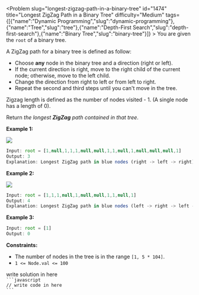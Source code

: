 
<Problem slug="longest-zigzag-path-in-a-binary-tree" id="1474" title="Longest ZigZag Path in a Binary Tree" difficulty="Medium" tags={[{"name":"Dynamic Programming","slug":"dynamic-programming"},{"name":"Tree","slug":"tree"},{"name":"Depth-First Search","slug":"depth-first-search"},{"name":"Binary Tree","slug":"binary-tree"}]} >
    You are given the `root` of a binary tree.

A ZigZag path for a binary tree is defined as follow:

*   Choose **any** node in the binary tree and a direction (right or left).
*   If the current direction is right, move to the right child of the current node; otherwise, move to the left child.
*   Change the direction from right to left or from left to right.
*   Repeat the second and third steps until you can't move in the tree.

Zigzag length is defined as the number of nodes visited - 1. (A single node has a length of 0).

Return _the longest **ZigZag** path contained in that tree_.

**Example 1:**

![](https://assets.leetcode.com/uploads/2020/01/22/sample_1_1702.png)
```javascript 
Input: root = [1,null,1,1,1,null,null,1,1,null,1,null,null,null,1]
Output: 3
Explanation: Longest ZigZag path in blue nodes (right -> left -> right).

```

**Example 2:**

![](https://assets.leetcode.com/uploads/2020/01/22/sample_2_1702.png)
```javascript 
Input: root = [1,1,1,null,1,null,null,1,1,null,1]
Output: 4
Explanation: Longest ZigZag path in blue nodes (left -> right -> left -> right).

```

**Example 3:**

```javascript 
Input: root = [1]
Output: 0

```

**Constraints:**

*   The number of nodes in the tree is in the range `[1, 5 * 104]`.
*   `1 <= Node.val <= 100`
</Problem >

<Solution>
write solution in here
</Solution>

<Code>
```javascript
// write code in here
```
</Code>

<Similar data={[]} />
